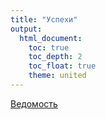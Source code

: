 ```yaml
---
title: "Успехи"
output: 
  html_document:
    toc: true
    toc_depth: 2
    toc_float: true
    theme: united
---
```


<a href="https://docs.google.com/spreadsheets/d/1kMVb8ijuQahu-Qk6S2OswrpUymvvmFrP6spBZljyEVM/edit?usp=sharing" title=>Ведомость</a>
